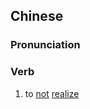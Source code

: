 ==Chinese==
{{zh-forms}}

===Pronunciation===
{{zh-pron
|m=不wù
|cat=v
}}

===Verb===
{{zh-verb}}

# {{lb|zh|literary}} to [[not]] [[realize]]